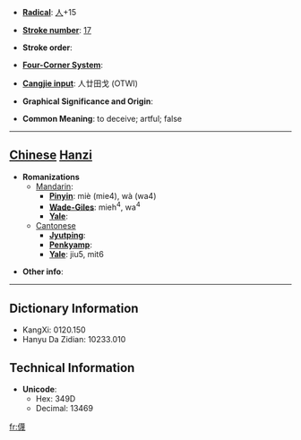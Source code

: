 * '''[[Wiktionary:Chinese radical index| Radical]]''': [[Wiktionary:Chinese radical index 人|人]]+15

* '''[[Wiktionary:Chinese total strokes index|Stroke number]]''': [[Wiktionary:Chinese total strokes index 17|17]]

* '''Stroke order''': 

* '''[[Wiktionary:Chinese four corner index|Four-Corner System]]''': 

* '''[[Wiktionary:Chinese Cangjie index|Cangjie input]]''': 人廿田戈 (OTWI)

* '''Graphical Significance and Origin''': 

* '''Common Meaning''': to deceive; artful; false

----

== [[Chinese]] [[Hanzi]] ==

* '''Romanizations'''
** [[Mandarin]]:
*** '''[[Pinyin]]''': miè (mie4), wà (wa4)
*** '''[[Wade-Giles]]''': mieh<sup>4</sup>, wa<sup>4</sup>
*** '''[[Yale]]''': 
**[[Cantonese]]
***'''[[Jyutping]]''':
***'''[[Penkyamp]]''': 
***'''[[Yale]]''': jiu5, mit6

* '''Other info''': 

----

== Dictionary Information ==

* KangXi: 0120.150
* Hanyu Da Zidian: 10233.010

== Technical Information ==

* '''Unicode''':
** Hex: 349D
** Decimal: 13469
[[fr:㒝]]